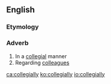 ==English==

===Etymology===
{{suffix|collegial|ly}}

===Adverb===
{{en-adv}}

# In a [[collegial]] manner
# Regarding [[colleague]]s

[[ca:collegially]]
[[ko:collegially]]
[[io:collegially]]